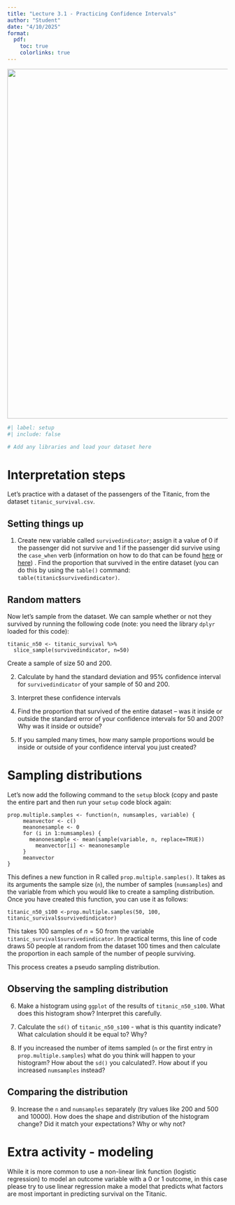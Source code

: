 ```yaml
---
title: "Lecture 3.1 - Practicing Confidence Intervals"
author: "Student"
date: "4/10/2025"
format:
  pdf:
    toc: true
    colorlinks: true
---
```


![](Titanic.jpg){width="800"}

```r
#| label: setup
#| include: false

# Add any libraries and load your dataset here
```

# Interpretation steps

Let's practice with a dataset of the passengers of the Titanic, from the dataset `titanic_survival.csv`.

## Setting things up

1.  Create new variable called `survivedindicator`; assign it a value of 0 if the passenger did not survive and 1 if the passenger did survive using the `case_when` verb (information on how to do that can be found [here](https://www.dkustats101.org/rmanual.html#recoding-variables) or [here](https://shanghai.hosting.nyu.edu/data/r/data-transformation.html#mutate()_to_add_new_variables_at_the_same_time)) . Find the proportion that survived in the entire dataset (you can do this by using the `table()` command: `table(titanic$survivedindicator)`.

## Random matters

Now let's sample from the dataset. We can sample whether or not they survived by running the following code (note: you need the library `dplyr` loaded for this code):

```
titanic_n50 <- titanic_survival %>% 
  slice_sample(survivedindicator, n=50) 
```

Create a sample of size 50 and 200.

2.  Calculate by hand the standard deviation and 95% confidence interval for `survivedindicator` of your sample of 50 and 200.

3.  Interpret these confidence intervals

4.  Find the proportion that survived of the entire dataset -- was it inside or outside the standard error of your confidence intervals for 50 and 200? Why was it inside or outside?

5.  If you sampled many times, how many sample proportions would be inside or outside of your confidence interval you just created? 

# Sampling distributions

Let's now add the following command to the `setup` block (copy and paste the entire part and then run your `setup` code block again:

```         
prop.multiple.samples <- function(n, numsamples, variable) { 
     meanvector <- c() 
     meanonesample <- 0 
     for (i in 1:numsamples) { 
       meanonesample <- mean(sample(variable, n, replace=TRUE)) 
         meanvector[i] <- meanonesample 
     } 
     meanvector 
}
```

This defines a new function in R called `prop.multiple.samples()`. It takes as its arguments the sample size (`n`), the number of samples (`numsamples`) and the variable from which you would like to create a sampling distribution. Once you have created this function, you can use it as follows:

```         
titanic_n50_s100 <-prop.multiple.samples(50, 100, titanic_survival$survivedindicator)
```

This takes 100 samples of $n=50$ from the variable `titanic_survival$survivedindicator`. In practical terms, this line of code draws 50 people at random from the dataset 100 times and then calculate the proportion in each sample of the number of people surviving. 

This process creates a pseudo sampling distribution.

## Observing the sampling distribution

6.  Make a histogram using `ggplot` of the results of `titanic_n50_s100`. What does this histogram show? Interpret this carefully. 

7.  Calculate the `sd()` of `titanic_n50_s100` - what is this quantity indicate? What calculation should it be equal to? Why?

8.  If you increased the number of items sampled (`n` or the first entry in `prop.multiple.samples`) what do you think will happen to your histogram? How about the `sd()` you calculated?. How about if you increased `numsamples` instead?

## Comparing the distribution

9.  Increase the `n` and `numsamples` separately (try values like 200 and 500 and 10000). How does the shape and distribution of the histogram change? Did it match your expectations? Why or why not?

# Extra activity - modeling

While it is more common to use a non-linear link function (logistic regression) to model an outcome variable with a 0 or 1 outcome, in this case please try to use linear regression make a model that predicts what factors are most important in predicting survival on the Titanic.
